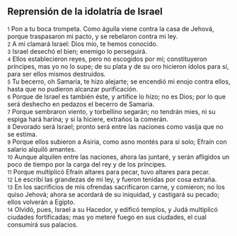 == Reprensión de la idolatría de Israel ==

{{anchor|1}} <small>1</small> Pon a tu boca trompeta. Como águila viene contra la casa de Jehová, porque traspasaron mi pacto, y se rebelaron contra mi ley.<br>
{{anchor|2}} <small>2</small> A mí clamará Israel: Dios mío, te hemos conocido.<br>
{{anchor|3}} <small>3</small> Israel desechó el bien; enemigo lo perseguirá.<br>
{{anchor|4}} <small>4</small> Ellos establecieron reyes, pero no escogidos por mí; constituyeron príncipes, mas yo no lo supe; de su plata y de su oro hicieron ídolos para sí, para ser ellos mismos destruidos.<br>
{{anchor|5}} <small>5</small> Tu becerro, oh Samaria, te hizo alejarte; se encendió mi enojo contra ellos, hasta que no pudieron alcanzar purificación.<br>
{{anchor|6}} <small>6</small> Porque de Israel es también éste, y artífice lo hizo; no es Dios; por lo que será deshecho en pedazos el becerro de Samaria.<br>
{{anchor|7}} <small>7</small> Porque sembraron viento, y torbellino segarán; no tendrán mies, ni su espiga hará harina; y si la hiciere, extraños la comerán.<br>
{{anchor|8}} <small>8</small> Devorado será Israel; pronto será entre las naciones como vasija que no se estima.<br>
{{anchor|9}} <small>9</small> Porque ellos subieron a Asiria, como asno montés para sí solo; Efraín con salario alquiló amantes.<br>
{{anchor|10}} <small>10</small> Aunque alquilen entre las naciones, ahora las juntaré, y serán afligidos un poco de tiempo por la carga del rey y de los príncipes.<br>
{{anchor|11}} <small>11</small> Porque multiplicó Efraín altares para pecar, tuvo altares para pecar.<br>
{{anchor|12}} <small>12</small> Le escribí las grandezas de mi ley, y fueron tenidas por cosa extraña.<br>
{{anchor|13}} <small>13</small> En los sacrificios de mis ofrendas sacrificaron carne, y comieron; no los quiso Jehová; ahora se acordará de su iniquidad, y castigará su pecado; ellos volverán a Egipto.<br>
{{anchor|14}} <small>14</small> Olvidó, pues, Israel a su Hacedor, y edificó templos, y Judá multiplicó ciudades fortificadas; mas yo meteré fuego en sus ciudades, el cual consumirá sus palacios.<br>
